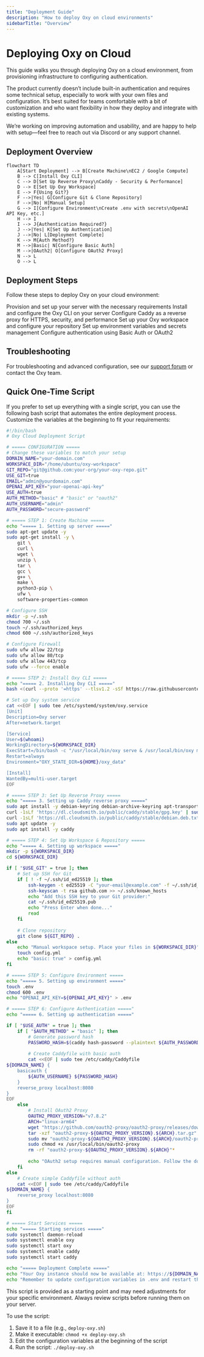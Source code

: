 ```yaml
---
title: "Deployment Guide"
description: "How to deploy Oxy on cloud environments"
sidebarTitle: "Overview"
---
```


# Deploying Oxy on Cloud

This guide walks you through deploying Oxy on a cloud environment, from provisioning infrastructure to configuring authentication.

<Note>
  The product currently doesn’t include built-in authentication and requires some technical setup, especially to work with your own files and configuration. It’s best suited for teams comfortable with a bit of customization and who want flexibility in how they deploy and integrate with existing systems.

  We’re working on improving automation and usability, and are happy to help with setup—feel free to reach out via Discord or any support channel.
</Note>

## Deployment Overview

```mermaid
flowchart TD
    A[Start Deployment] --> B[Create Machine\nEC2 / Google Compute]
    B --> C[Install Oxy CLI]
    C --> D[Set Up Reverse Proxy\nCaddy - Security & Performance]
    D --> E[Set Up Oxy Workspace]
    E --> F{Using Git?}
    F -->|Yes| G[Configure Git & Clone Repository]
    F -->|No| H[Manual Setup]
    G --> I[Configure Environment\nCreate .env with secrets\nOpenAI API Key, etc.]
    H --> I
    I --> J{Authentication Required?}
    J -->|Yes| K[Set Up Authentication]
    J -->|No| L[Deployment Complete]
    K --> M{Auth Method?}
    M -->|Basic| N[Configure Basic Auth]
    M -->|OAuth2| O[Configure OAuth2 Proxy]
    N --> L
    O --> L
```

## Deployment Steps

Follow these steps to deploy Oxy on your cloud environment:

<CardGroup cols={2}>
  <Card
    title="1. Create Machine"
    icon="server"
    href="/deployment/create-machine"
  >
    Provision and set up your server with the necessary requirements
  </Card>
  <Card
    title="2. Install Oxy CLI"
    icon="terminal"
    href="/deployment/install-oxy"
  >
    Install and configure the Oxy CLI on your server
  </Card>
  <Card
    title="3. Set Up Reverse Proxy"
    icon="shield-halved"
    href="/deployment/reverse-proxy"
  >
    Configure Caddy as a reverse proxy for HTTPS, security, and performance
  </Card>
  <Card
    title="4. Set Up Workspace & Repository"
    icon="folder-tree"
    href="/deployment/workspace-setup"
  >
    Set up your Oxy workspace and configure your repository
  </Card>
  <Card
    title="5. Configure Environment"
    icon="gear"
    href="/deployment/environment"
  >
    Set up environment variables and secrets management
  </Card>
  <Card
    title="6. Set Up Authentication"
    icon="lock"
    href="/deployment/authentication"
  >
    Configure authentication using Basic Auth or OAuth2
  </Card>
</CardGroup>

## Troubleshooting

For troubleshooting and advanced configuration, see our [support forum](https://github.com/oxy-hq/oxy/discussions) or contact the Oxy team.

## Quick One-Time Script

If you prefer to set up everything with a single script, you can use the following bash script that automates the entire deployment process. Customize the variables at the beginning to fit your requirements:

```bash
#!/bin/bash
# Oxy Cloud Deployment Script

# ===== CONFIGURATION =====
# Change these variables to match your setup
DOMAIN_NAME="your-domain.com"
WORKSPACE_DIR="/home/ubuntu/oxy-workspace"
GIT_REPO="git@github.com:your-org/your-oxy-repo.git"
USE_GIT=true
EMAIL="admin@yourdomain.com"
OPENAI_API_KEY="your-openai-api-key"
USE_AUTH=true
AUTH_METHOD="basic" # "basic" or "oauth2"
AUTH_USERNAME="admin"
AUTH_PASSWORD="secure-password"

# ===== STEP 1: Create Machine =====
echo "===== 1. Setting up server ====="
sudo apt-get update -y
sudo apt-get install -y \
    git \
    curl \
    wget \
    unzip \
    tar \
    gcc \
    g++ \
    make \
    python3-pip \
    ufw \
    software-properties-common

# Configure SSH
mkdir -p ~/.ssh
chmod 700 ~/.ssh
touch ~/.ssh/authorized_keys
chmod 600 ~/.ssh/authorized_keys

# Configure Firewall
sudo ufw allow 22/tcp
sudo ufw allow 80/tcp
sudo ufw allow 443/tcp
sudo ufw --force enable

# ===== STEP 2: Install Oxy CLI =====
echo "===== 2. Installing Oxy CLI ====="
bash <(curl --proto '=https' --tlsv1.2 -sSf https://raw.githubusercontent.com/oxy-hq/oxy/refs/heads/main/install_oxy.sh)

# Set up Oxy system service
cat <<EOF | sudo tee /etc/systemd/system/oxy.service
[Unit]
Description=Oxy server
After=network.target

[Service]
User=$(whoami)
WorkingDirectory=${WORKSPACE_DIR}
ExecStart=/bin/bash -c "/usr/local/bin/oxy serve & /usr/local/bin/oxy mcp-sse"
Restart=always
Environment="OXY_STATE_DIR=${HOME}/oxy_data"

[Install]
WantedBy=multi-user.target
EOF

# ===== STEP 3: Set Up Reverse Proxy =====
echo "===== 3. Setting up Caddy reverse proxy ====="
sudo apt install -y debian-keyring debian-archive-keyring apt-transport-https curl
curl -1sLf 'https://dl.cloudsmith.io/public/caddy/stable/gpg.key' | sudo gpg --dearmor -o /usr/share/keyrings/caddy-stable-archive-keyring.gpg
curl -1sLf 'https://dl.cloudsmith.io/public/caddy/stable/debian.deb.txt' | sudo tee /etc/apt/sources.list.d/caddy-stable.list
sudo apt update -y
sudo apt install -y caddy

# ===== STEP 4: Set Up Workspace & Repository =====
echo "===== 4. Setting up workspace ====="
mkdir -p ${WORKSPACE_DIR}
cd ${WORKSPACE_DIR}

if [ "$USE_GIT" = true ]; then
    # Set up SSH for Git
    if [ ! -f ~/.ssh/id_ed25519 ]; then
        ssh-keygen -t ed25519 -C "your-email@example.com" -f ~/.ssh/id_ed25519 -N ""
        ssh-keyscan -t rsa github.com >> ~/.ssh/known_hosts
        echo "Add this SSH key to your Git provider:"
        cat ~/.ssh/id_ed25519.pub
        echo "Press Enter when done..."
        read
    fi
    
    # Clone repository
    git clone ${GIT_REPO} .
else
    echo "Manual workspace setup. Place your files in ${WORKSPACE_DIR}"
    touch config.yml
    echo "basic: true" > config.yml
fi

# ===== STEP 5: Configure Environment =====
echo "===== 5. Setting up environment ====="
touch .env
chmod 600 .env
echo "OPENAI_API_KEY=${OPENAI_API_KEY}" > .env

# ===== STEP 6: Configure Authentication ====="
echo "===== 6. Setting up authentication ====="

if [ "$USE_AUTH" = true ]; then
    if [ "$AUTH_METHOD" = "basic" ]; then
        # Generate password hash
        PASSWORD_HASH=$(caddy hash-password --plaintext ${AUTH_PASSWORD})
        
        # Create Caddyfile with basic auth
        cat <<EOF | sudo tee /etc/caddy/Caddyfile
${DOMAIN_NAME} {
    basicauth {
        ${AUTH_USERNAME} ${PASSWORD_HASH}
    }
    reverse_proxy localhost:8080
}
EOF
    else
        # Install OAuth2 Proxy
        OAUTH2_PROXY_VERSION="v7.8.2"
        ARCH="linux-arm64"
        wget "https://github.com/oauth2-proxy/oauth2-proxy/releases/download/${OAUTH2_PROXY_VERSION}/oauth2-proxy-${OAUTH2_PROXY_VERSION}.${ARCH}.tar.gz"
        tar -xzf "oauth2-proxy-${OAUTH2_PROXY_VERSION}.${ARCH}.tar.gz"
        sudo mv "oauth2-proxy-${OAUTH2_PROXY_VERSION}.${ARCH}/oauth2-proxy" /usr/local/bin/
        sudo chmod +x /usr/local/bin/oauth2-proxy
        rm -rf "oauth2-proxy-${OAUTH2_PROXY_VERSION}.${ARCH}"*
        
        echo "OAuth2 setup requires manual configuration. Follow the documentation for detailed steps."
    fi
else
    # Create simple Caddyfile without auth
    cat <<EOF | sudo tee /etc/caddy/Caddyfile
${DOMAIN_NAME} {
    reverse_proxy localhost:8080
}
EOF
fi

# ===== Start Services =====
echo "===== Starting services ====="
sudo systemctl daemon-reload
sudo systemctl enable oxy
sudo systemctl start oxy
sudo systemctl enable caddy
sudo systemctl start caddy

echo "===== Deployment Complete ====="
echo "Your Oxy instance should now be available at: https://${DOMAIN_NAME}"
echo "Remember to update configuration variables in .env and restart the service if needed."
```

<Warning>
  This script is provided as a starting point and may need adjustments for your specific environment. Always review scripts before running them on your server.
</Warning>

To use the script:
1. Save it to a file (e.g., `deploy-oxy.sh`)
2. Make it executable: `chmod +x deploy-oxy.sh`
3. Edit the configuration variables at the beginning of the script
4. Run the script: `./deploy-oxy.sh`
